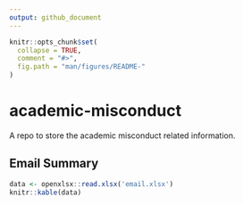 ```yaml
---
output: github_document
---
```


<!-- README.md is generated from README.Rmd. Please edit that file -->

```r
knitr::opts_chunk$set(
  collapse = TRUE,
  comment = "#>",
  fig.path = "man/figures/README-"
)
```

# academic-misconduct

A repo to store the academic misconduct related information.

## Email Summary

```r
data <- openxlsx::read.xlsx('email.xlsx')
knitr::kable(data)
```
